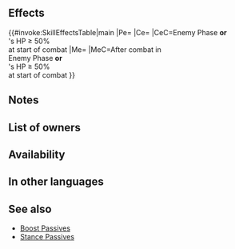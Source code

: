 {{Passive
|name=Primordial Boost
|type=A
|exclusive=0
|canUseWeapon={{WeaponList|All}}
|canUseMove={{MoveList|Armored}}
|properties=random_owner
|1name=Primordial Boost
|1tagid=SID_風地水の命脈
|1effect=Grants HP+5.<br><br>If foe initiates combat or if unit's HP ≥ 50% at start of combat, grants Spd/Def/Res+9 to unit during combat and restores 7 HP to unit after combat.
|statModifiers1=5,0,0,0,0
|1cost=300
|1required=Earth Boost 3;Water Boost 3
}}
==Effects==
{{#invoke:SkillEffectsTable|main
|Pe={{Eft|Stat Boosts|HP|5}}
|Ce={{Eft|Temporary buffs|Spd/Def/Res|9}}
|CeC=Enemy Phase '''or'''<br>{{Tgt|Unit}}'s HP ≥ 50%<br>at start of combat
|Me={{Eft|Heal|7}}
|MeC=After combat in<br>Enemy Phase '''or'''<br>{{Tgt|Unit}}'s HP ≥ 50%<br>at start of combat
}}

==Notes==
{{IfFoeInitiates}}
{{Temporary buffs}}
{{After combat healing}}
==List of owners==
{{Skill Hero List}}
==Availability==
{{PassiveFocusList}}
{{PassiveDistributionList}}
{{PassiveCombatManualList}}
==In other languages==
{{OtherLanguages
|japanese=
|german=
|spanishEU=
|spanishLA=
|french=
|italian=
|chineseTW=
|portuguese=
}}
==See also==
* [[Boost Passives]]
* [[Stance Passives]]
{{Passives Navbox|A}}